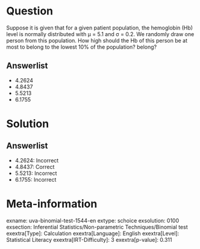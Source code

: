 Question
========

Suppose it is given that for a given patient population, the hemoglobin (Hb) level is normally distributed with μ = 5.1 and σ = 0.2. We randomly draw one person from this population. How high should the Hb of this person be at most to belong to the lowest 10% of the population? belong?

Answerlist
----------

* 4.2624
* 4.8437
* 5.5213
* 6.1755

Solution
========

Answerlist
----------

* 4.2624: Incorrect
* 4.8437: Correct
* 5.5213: Incorrect
* 6.1755: Incorrect

Meta-information
================
exname: uva-binomial-test-1544-en
extype: schoice
exsolution: 0100
exsection: Inferential Statistics/Non-parametric Techniques/Binomial test
exextra[Type]: Calculation
exextra[Language]: English
exextra[Level]: Statistical Literacy
exextra[IRT-Difficulty]: 3
exextra[p-value]: 0.311

